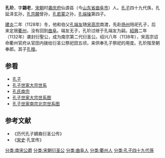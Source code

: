 '''孔玠'''{{BD|1122年||1154年|}}，字'''錫老'''，[[宋朝|宋朝]]时[[袭庆府|袭庆府]]仙源县（今[[山东省|山东省]][[曲阜市|曲阜市]]）人。[[孔子|孔子]]四十九代孫，孔延泽玄孙，[[孔宗願|孔宗願]]曾孙，[[孔若蒙|孔若蒙]]之孙，[[孔端操|孔端操]]第四子。

[[建炎|建炎]]二年（1128年）冬，他和伯父[[孔端友|孔端友]]随[[宋高宗|宋高宗]]南渡，先赴[[扬州|扬州]]陪祀孔子，后来定居[[衢州|衢州]]，没有回到[[曲阜|曲阜]]。端友无子，孔玠过继于孔端友为嗣。[[紹興|紹興]]二年（1132年）袭封衍聖公，成为南宗第二代衍圣公。绍兴八年（1138年），宋高宗诏命衢州官府从官田内拨给衍圣公祭祀田五顷，来供奉孔子祭祀的用度。孔玠階至朝奉郎。其子[[孔搢|孔搢]]。

{{start box}}
{{s-before|[[孔端友|孔端友]]}}
{{s-title|[[南宋|南宋]]南宗[[衍圣公|衍圣公]]|1132年—1154年}}
{{s-after|[[孔搢|孔搢]]}}
{{end box}}
==参看==
*[[孔子|孔子]]
*[[孔子世家大宗世系|孔子世家大宗世系]]
*[[孔氏南宗|孔氏南宗]]
*[[孔子世家大宗世系图|孔子世家大宗世系图]]
*[[孔子世家南宗北宗世系图|孔子世家南宗北宗世系图]]
==参考文献==
*《历代孔子嫡裔衍圣公传》
*《[[宋史|宋史]]·孔宜传》
{{reflist}}
{{衍圣公}}
[[分类:南宋公爵|分类:南宋公爵]]
[[分类:宋朝衍圣公|分类:宋朝衍圣公]]
[[分类:曲阜人|分类:曲阜人]]
[[分类:衢州人|分类:衢州人]]
[[分类:孔子四十九代孫|分类:孔子四十九代孫]]